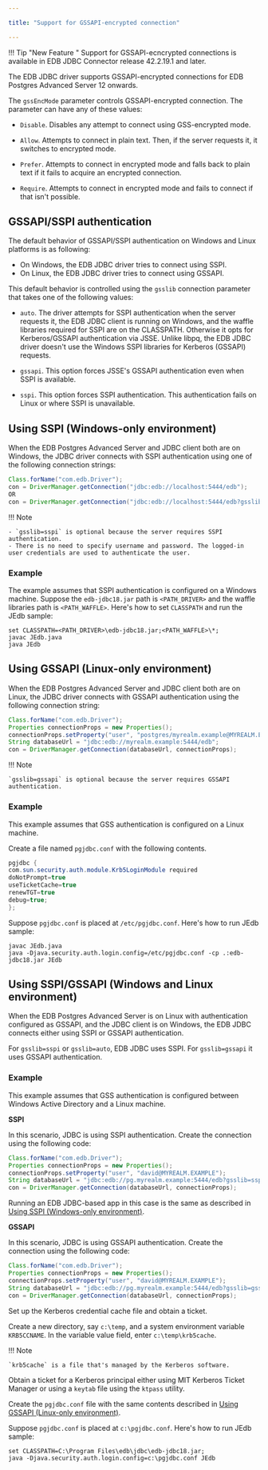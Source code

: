 ```yaml
---

title: "Support for GSSAPI-encrypted connection"

---
```


<div id="support_for_gssapi_encrypted_connection" class="registered_link"></div>

!!! Tip "New Feature "
    Support for GSSAPI-ecncrypted connections is available in EDB JDBC Connector release 42.2.19.1 and later.

The EDB JDBC driver supports GSSAPI-encrypted connections for EDB Postgres Advanced Server 12 onwards.  

The `gssEncMode` parameter controls GSSAPI-encrypted connection. The parameter can have any of these values:

- `Disable`. Disables any attempt to connect using GSS-encrypted mode.

- `Allow`. Attempts to connect in plain text. Then, if the server requests it, it switches to encrypted mode.

- `Prefer`. Attempts to connect in encrypted mode and falls back to plain text if it fails to acquire an encrypted connection.

- `Require`. Attempts to connect in encrypted mode and fails to connect if that isn't possible.

## GSSAPI/SSPI authentication

The default behavior of GSSAPI/SSPI authentication on Windows and Linux platforms is as following:

- On Windows, the EDB JDBC driver tries to connect using SSPI.
- On Linux, the EDB JDBC driver tries to connect using GSSAPI.

This default behavior is controlled using the `gsslib` connection parameter that takes one of the following values: 

- `auto`. The driver attempts for SSPI authentication when the server requests it, the EDB JDBC client is running on Windows, and the waffle libraries required for SSPI are on the CLASSPATH. Otherwise it opts for Kerberos/GSSAPI authentication via JSSE. Unlike libpq, the EDB JDBC driver doesn't use the Windows SSPI libraries for Kerberos (GSSAPI) requests.

- `gssapi`. This option forces JSSE's GSSAPI authentication even when SSPI is available.

- `sspi`. This option forces SSPI authentication. This authentication fails on Linux or where SSPI is unavailable.

## Using SSPI (Windows-only environment)

When the EDB Postgres Advanced Server and JDBC client both are on Windows, the JDBC driver connects with SSPI authentication using one of the following connection strings:

```java
Class.forName("com.edb.Driver"); 
con = DriverManager.getConnection("jdbc:edb://localhost:5444/edb");
OR
con = DriverManager.getConnection("jdbc:edb://localhost:5444/edb?gsslib=sspi"); 
```

!!! Note 

    - `gsslib=sspi` is optional because the server requires SSPI authentication. 
    - There is no need to specify username and password. The logged-in user credentials are used to authenticate the user.

### Example

The example assumes that SSPI authentication is configured on a Windows machine. Suppose the `edb-jdbc18.jar` path is `<PATH_DRIVER>` and the waffle libraries path is `<PATH_WAFFLE>`. Here's how to set `CLASSPATH` and run the JEdb sample:

```shell
set CLASSPATH=<PATH_DRIVER>\edb-jdbc18.jar;<PATH_WAFFLE>\*;
javac JEdb.java
java JEdb
```

## Using GSSAPI (Linux-only environment)

When the EDB Postgres Advanced Server and JDBC client both are on Linux, the JDBC driver connects with GSSAPI authentication using the following connection string:

```java
Class.forName("com.edb.Driver");
Properties connectionProps = new Properties();
connectionProps.setProperty("user", "postgres/myrealm.example@MYREALM.EXAMPLE");
String databaseUrl = "jdbc:edb://myrealm.example:5444/edb";
con = DriverManager.getConnection(databaseUrl, connectionProps);
```

!!! Note

    `gsslib=gssapi` is optional because the server requires GSSAPI authentication. 

### Example

This example assumes that GSS authentication is configured on a Linux machine.

Create a file named `pgjdbc.conf` with the following contents.

```java
pgjdbc {
com.sun.security.auth.module.Krb5LoginModule required
doNotPrompt=true
useTicketCache=true
renewTGT=true
debug=true;
};
```

Suppose `pgjdbc.conf` is placed at `/etc/pgjdbc.conf`. Here's how to run JEdb sample:

```shell
javac JEdb.java
java -Djava.security.auth.login.config=/etc/pgjdbc.conf -cp .:edb-jdbc18.jar JEdb
```

## Using SSPI/GSSAPI (Windows and Linux environment)

When the EDB Postgres Advanced Server is on Linux with authentication configured as GSSAPI, and the JDBC client is on Windows, the EDB JDBC connects either using SSPI or GSSAPI authentication.

For `gsslib=sspi` or `gsslib=auto`, EDB JDBC uses SSPI. For `gsslib=gssapi` it uses GSSAPI authentication.

### Example

This example assumes that GSS authentication is configured between Windows Active Directory and a Linux machine.

**SSPI**

In this scenario, JDBC is using SSPI authentication. Create the connection using the following code: 

```java  
Class.forName("com.edb.Driver");   	
Properties connectionProps = new Properties();
connectionProps.setProperty("user", "david@MYREALM.EXAMPLE");
String databaseUrl = "jdbc:edb://pg.myrealm.example:5444/edb?gsslib=sspi";
con = DriverManager.getConnection(databaseUrl, connectionProps);
```
Running an EDB JDBC-based app in this case is the same as described in [Using SSPI (Windows-only environment)](#using-sspi-windows-only-environment).

**GSSAPI**

In this scenario, JDBC is using GSSAPI authentication. Create the connection using the following code: 

```java  
Class.forName("com.edb.Driver"); 		
Properties connectionProps = new Properties();
connectionProps.setProperty("user", "david@MYREALM.EXAMPLE");
String databaseUrl = "jdbc:edb://pg.myrealm.example:5444/edb?gsslib=gssapi";
con = DriverManager.getConnection(databaseUrl, connectionProps);
```

Set up the Kerberos credential cache file and obtain a ticket.

Create a new directory, say `c:\temp`, and a system environment variable `KRB5CCNAME`. In the variable value field, enter `c:\temp\krb5cache`.

!!! Note

    `krb5cache` is a file that's managed by the Kerberos software.

Obtain a ticket for a Kerberos principal either using MIT Kerberos Ticket Manager or using a `keytab` file using the `ktpass` utility.

Create the `pgjdbc.conf` file with the same contents described in [Using GSSAPI (Linux-only environment)](#using-gssapi-linux-only-environment).

Suppose `pgjdbc.conf` is placed at `c:\pgjdbc.conf`. Here's how to run JEdb sample:

```shell
set CLASSPATH=C:\Program Files\edb\jdbc\edb-jdbc18.jar;
java -Djava.security.auth.login.config=c:\pgjdbc.conf JEdb
```



